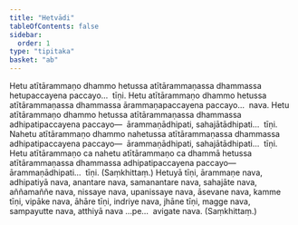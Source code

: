 ```yaml
---
title: "Hetvādi"
tableOfContents: false
sidebar:
  order: 1
type: "tipitaka"
basket: "ab"
---
```



<DynamicBreadcrumb />

<Division number="489">

<Paragraph number="1084">
Hetu atītārammaṇo dhammo hetussa atītārammaṇassa dhammassa hetupaccayena paccayo…  tīṇi.
</Paragraph>

<Paragraph number="1085">
Hetu atītārammaṇo dhammo hetussa atītārammaṇassa dhammassa ārammaṇapaccayena paccayo…  nava.
</Paragraph>

<Paragraph number="1086">
Hetu atītārammaṇo dhammo hetussa atītārammaṇassa dhammassa adhipatipaccayena paccayo—  ārammaṇādhipati, sahajātādhipati…  tīṇi.
</Paragraph>

<Paragraph number="1087">
Nahetu atītārammaṇo dhammo nahetussa atītārammaṇassa dhammassa adhipatipaccayena paccayo—  ārammaṇādhipati, sahajātādhipati…  tīṇi.
</Paragraph>

<Paragraph number="1088">
Hetu atītārammaṇo ca nahetu atītārammaṇo ca dhammā hetussa atītārammaṇassa dhammassa adhipatipaccayena paccayo—  ārammaṇādhipati…  tīṇi. (Saṃkhittaṃ.)
</Paragraph>

</Division>
<Division number="490">

<Paragraph number="1089">
Hetuyā tīṇi, ārammaṇe nava, adhipatiyā nava, anantare nava, samanantare nava, sahajāte nava, aññamaññe nava, nissaye nava, upanissaye nava, āsevane nava, kamme tīṇi, vipāke nava, āhāre tīṇi, indriye nava, jhāne tīṇi, magge nava, sampayutte nava, atthiyā nava …pe…  avigate nava. (Saṃkhittaṃ.)
</Paragraph>
</Division>